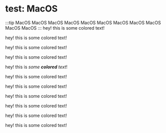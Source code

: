 
# test: <ColorText color="red">MacOS</ColorText>

:::tip
<LabelText color="red">MacOS</LabelText> 
<LabelText color="orange">MacOS</LabelText> 
<LabelText color="yellow">MacOS</LabelText> 
<LabelText color="green">MacOS</LabelText> 
<LabelText color="cyan">MacOS</LabelText>
<LabelText color="blue">MacOS</LabelText>
<LabelText color="purple">MacOS</LabelText>
<LabelText color="pink">MacOS</LabelText>
<LabelText color="black">MacOS</LabelText>
<LabelText color="gray">MacOS</LabelText>
<LabelText color="brown">MacOS</LabelText>
:::
hey! this is <ColorText color="red">some colored text</ColorText>!

hey! this is <ColorText color="orange">some colored text</ColorText>!

hey! this is <ColorText color="yellow">some colored text</ColorText>!

hey! this is <ColorText color="green">some colored text</ColorText>!

hey! this is _<ColorText color="cyan">some **colored** text</ColorText>_!

hey! this is <ColorText color="blue">some colored text</ColorText>!

hey! this is <ColorText color="purple">some colored text</ColorText>!

hey! this is <ColorText color="pink">some colored text</ColorText>!

hey! this is <ColorText color="black">some colored text</ColorText>!

hey! this is <ColorText color="gray">some colored text</ColorText>!

hey! this is <ColorText color="brown">some colored text</ColorText>!
